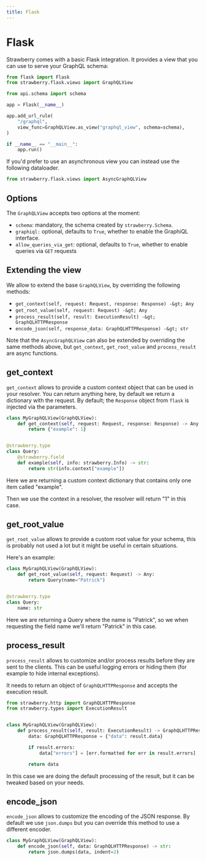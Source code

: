 ```yaml
---
title: Flask
---
```


# Flask

Strawberry comes with a basic Flask integration. It provides a view that you can
use to serve your GraphQL schema:

```python
from flask import Flask
from strawberry.flask.views import GraphQLView

from api.schema import schema

app = Flask(__name__)

app.add_url_rule(
    "/graphql",
    view_func=GraphQLView.as_view("graphql_view", schema=schema),
)

if __name__ == "__main__":
    app.run()
```

If you'd prefer to use an asynchronous view you can instead use the following
dataloader.

```python
from strawberry.flask.views import AsyncGraphQLView
```

## Options

The `GraphQLView` accepts two options at the moment:

- `schema`: mandatory, the schema created by `strawberry.Schema`.
- `graphiql:` optional, defaults to `True`, whether to enable the GraphiQL
  interface.
- `allow_queries_via_get`: optional, defaults to `True`, whether to enable
  queries via `GET` requests

## Extending the view

We allow to extend the base `GraphQLView`, by overriding the following methods:

- `get_context(self, request: Request, response: Response) -&gt; Any`
- `get_root_value(self, request: Request) -&gt; Any`
- `process_result(self, result: ExecutionResult) -&gt; GraphQLHTTPResponse`
- `encode_json(self, response_data: GraphQLHTTPResponse) -&gt; str`

<Note>


Note that the `AsyncGraphQLView` can also be extended by overriding the same
methods above, but `get_context`, `get_root_value` and `process_result` are
async functions.

</Note>


## get_context

`get_context` allows to provide a custom context object that can be used in your
resolver. You can return anything here, by default we return a dictionary with
the request. By default; the `Response` object from `flask` is injected via the
parameters.

```python
class MyGraphQLView(GraphQLView):
    def get_context(self, request: Request, response: Response) -> Any:
        return {"example": 1}


@strawberry.type
class Query:
    @strawberry.field
    def example(self, info: strawberry.Info) -> str:
        return str(info.context["example"])
```

Here we are returning a custom context dictionary that contains only one item
called "example".

Then we use the context in a resolver, the resolver will return "1" in this
case.

## get_root_value

`get_root_value` allows to provide a custom root value for your schema, this is
probably not used a lot but it might be useful in certain situations.

Here's an example:

```python
class MyGraphQLView(GraphQLView):
    def get_root_value(self, request: Request) -> Any:
        return Query(name="Patrick")


@strawberry.type
class Query:
    name: str
```

Here we are returning a Query where the name is "Patrick", so we when requesting
the field name we'll return "Patrick" in this case.

## process_result

`process_result` allows to customize and/or process results before they are sent
to the clients. This can be useful logging errors or hiding them (for example to
hide internal exceptions).

It needs to return an object of `GraphQLHTTPResponse` and accepts the execution
result.

```python
from strawberry.http import GraphQLHTTPResponse
from strawberry.types import ExecutionResult


class MyGraphQLView(GraphQLView):
    def process_result(self, result: ExecutionResult) -> GraphQLHTTPResponse:
        data: GraphQLHTTPResponse = {"data": result.data}

        if result.errors:
            data["errors"] = [err.formatted for err in result.errors]

        return data
```

In this case we are doing the default processing of the result, but it can be
tweaked based on your needs.

## encode_json

`encode_json` allows to customize the encoding of the JSON response. By default
we use `json.dumps` but you can override this method to use a different encoder.

```python
class MyGraphQLView(GraphQLView):
    def encode_json(self, data: GraphQLHTTPResponse) -> str:
        return json.dumps(data, indent=2)
```
